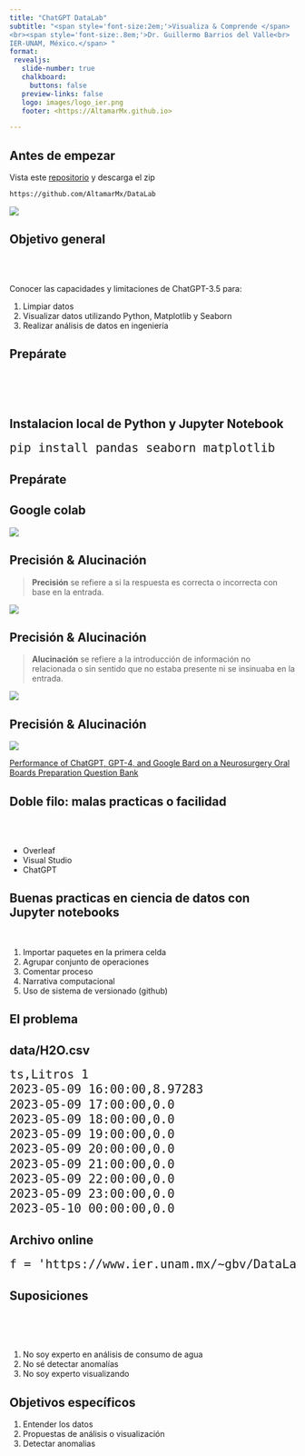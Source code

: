 ```yaml
---
title: "ChatGPT DataLab"
subtitle: "<span style='font-size:2em;'>Visualiza & Comprende </span>
<br><span style='font-size:.8em;'>Dr. Guillermo Barrios del Valle<br> 
IER-UNAM, México.</span> "
format:
 revealjs:
   slide-number: true
   chalkboard:
     buttons: false
   preview-links: false
   logo: images/logo_ier.png
   footer: <https://AltamarMx.github.io>

---
```

 

## Antes de empezar

<style>
.callout-note pre code {
    font-size: 1.5em;  /* Ajusta el tamaño según tus preferencias */
}
</style>



Vista este [repositorio](https://github.com/AltamarMx/DataLab) y descarga el zip
<br/>

```default
https://github.com/AltamarMx/DataLab
```

![](images/repo.png)



## Objetivo general

<br/>
<br/>

Conocer las capacidades y 
limitaciones 
de ChatGPT-3.5 para:

1. Limpiar datos 
1. Visualizar datos utilizando Python, Matplotlib y Seaborn
1. Realizar análisis de datos en ingeniería 



## Prepárate

<br/>
<br/>
<br/>

::: {.callout-note}
## Instalacion local de Python y Jupyter Notebook
```python
pip install pandas seaborn matplotlib
```
:::


## Prepárate


::: {.callout-tip}
## Google colab
![](images/colab.png)

:::






## Precisión & Alucinación

> **Precisión** se refiere a si la respuesta es correcta o incorrecta con base en la entrada.





![](images/accuracy.jpeg)


## Precisión & Alucinación
> **Alucinación** se refiere a la introducción de información no relacionada o sin sentido que no estaba presente ni se insinuaba en la entrada.





![](images/hallucination.jpeg)
<!-- 


## Precisión & Alucinación

![](images/accuracy_hallucination.png)

 
::: footer
[Performance of ChatGPT, GPT-4, and Google Bard on a Neurosurgery Oral Boards Preparation Question Bank](https://www.medrxiv.org/content/10.1101/2023.04.06.23288265v1#:~:text=GPT-4%E2%80%99s%20performance%20on%20imaging-related%20questions%20surpassed%20GPT-3.5%E2%80%99s%20%2868.6%25,%3C0.001%29%20and%20Bard%20%282.3%25%20vs.%2027.3%25%2C%20P%20%3D0.002%29.)
::: -->


## Precisión & Alucinación

![](images/accuracy_hallucination_horizontal.png)

 
::: footer
[Performance of ChatGPT, GPT-4, and Google Bard on a Neurosurgery Oral Boards Preparation Question Bank](https://www.medrxiv.org/content/10.1101/2023.04.06.23288265v1#:~:text=GPT-4%E2%80%99s%20performance%20on%20imaging-related%20questions%20surpassed%20GPT-3.5%E2%80%99s%20%2868.6%25,%3C0.001%29%20and%20Bard%20%282.3%25%20vs.%2027.3%25%2C%20P%20%3D0.002%29.)
:::


## Doble filo: malas practicas o facilidad

<br/>
<br/>

::: {.incremental}
- Overleaf
- Visual Studio
- ChatGPT
:::


## Buenas practicas en ciencia de datos con Jupyter notebooks
<br/>


::: {.incremental}
1. Importar paquetes en la primera celda
1. Agrupar conjunto de operaciones
1. Comentar proceso
1. Narrativa computacional
1. Uso de sistema de versionado (github)
:::



## El problema



::: {.callout-note}
## data/H2O.csv
```default
ts,Litros 1
2023-05-09 16:00:00,8.97283
2023-05-09 17:00:00,0.0
2023-05-09 18:00:00,0.0
2023-05-09 19:00:00,0.0
2023-05-09 20:00:00,0.0
2023-05-09 21:00:00,0.0
2023-05-09 22:00:00,0.0
2023-05-09 23:00:00,0.0
2023-05-10 00:00:00,0.0
```
:::


::: {.callout-note collapse="true"}
## Archivo online
```default
f = 'https://www.ier.unam.mx/~gbv/DataLab/H2O.csv' 
```
:::


## Suposiciones

<br/>
<br/>
<br/>

::: {.incremental}
1. No soy experto en análisis de consumo de agua
1. No sé detectar anomalías
1. No soy experto visualizando
:::


## Objetivos específicos


::: {.incremental}
1. Entender los datos
1. Propuestas de análisis o visualización
1. Detectar anomalias
:::